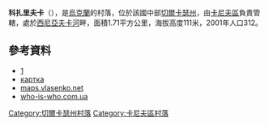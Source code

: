 {{coord|49|45|41|N|31|15|21|E|scale:30000_region:UA|display=title}}

'''科扎里夫卡'''（{{lang-uk|Козарівка}}），是[[烏克蘭|烏克蘭]]的村落，位於該國中部[[切爾卡瑟州|切爾卡瑟州]]，由[[卡尼夫區|卡尼夫區]]負責管轄，處於[[西尼亞夫卡河_(羅薩瓦河支流)|西尼亞夫卡河]]畔，面積1.71平方公里，海拔高度111米，2001年人口312。

==參考資料==
*[http://weather.in.ua/ua/cherkasskaja/10952]
*[http://gska2.rada.gov.ua/pls/z7502/A005?rdat1=26.07.2009&rf7571=37816 картка]{{dead link|date=2018年4月 |bot=InternetArchiveBot |fix-attempted=yes }}
*[http://maps.vlasenko.net/?y=49.76137&x=31.25593 maps.vlasenko.net]{{ref-ru}}
* [http://who-is-who.com.ua/bookmaket/mischerkasy2009/8/192.html who-is-who.com.ua]{{dead link|date=2018年4月 |bot=InternetArchiveBot |fix-attempted=yes }}

[[Category:切爾卡瑟州村落|Category:切爾卡瑟州村落]]
[[Category:卡尼夫區村落|Category:卡尼夫區村落]]


{{Cherkasy-geo-stub}}